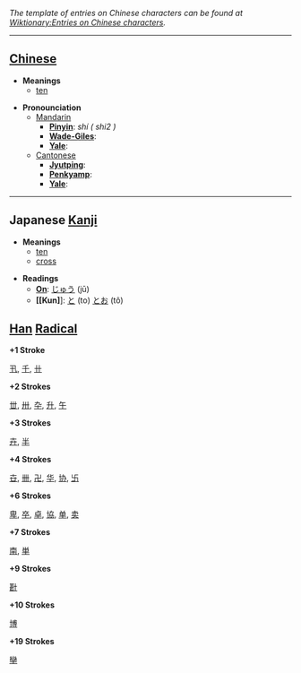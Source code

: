 ''The template of entries on Chinese characters can be found at [[Wiktionary:Entries on Chinese characters]].''

----

== [[Chinese]] ==

*'''Meanings'''
** [[ten]]

*'''Pronounciation '''
**[[Mandarin]]
***'''[[Pinyin]]''': ''shí ( shi2 )''
***'''[[Wade-Giles]]''': 
***'''[[Yale]]''': 
**[[Cantonese]]
***'''[[Jyutping]]''': 
***'''[[Penkyamp]]''': 
***'''[[Yale]]''': 

----

== Japanese [[Kanji]] ==

*'''Meanings'''
** [[ten]]
** [[cross]]

*'''Readings'''
**'''[[On]]''': [[じゅう]] (jū)
**'''[[Kun]''']: [[と]] (to) [[とお]] (tô)

== [[Han]] [[Radical]] ==

'''+1 Stroke'''

[[卂]], [[千]], [[卄]]

'''+2 Strokes'''

[[丗]], [[卅]], [[卆]], [[升]], [[午]]

'''+3 Strokes'''

[[卉]], [[半]]

'''+4 Strokes'''

[[卋]], [[卌]], [[卍]], [[华]], [[协]], [[卐]]

'''+6 Strokes'''

[[卑]], [[卒]], [[卓]], [[協]], [[单]], [[卖]]

'''+7 Strokes'''

[[南]], [[単]]

'''+9 Strokes'''

[[卙]]

'''+10 Strokes'''

[[博]]

'''+19 Strokes'''

[[卛]]